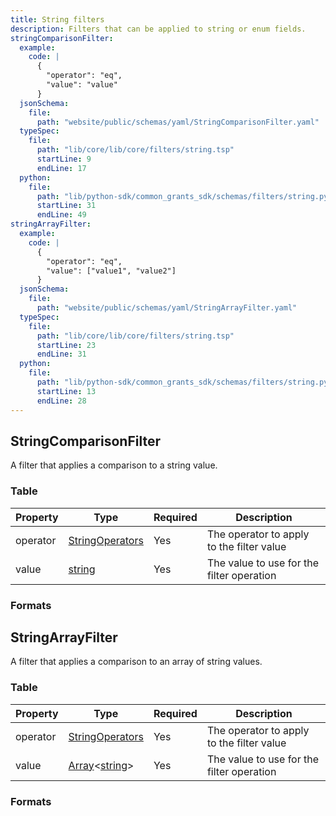 ```yaml
---
title: String filters
description: Filters that can be applied to string or enum fields.
stringComparisonFilter:
  example:
    code: |
      {
        "operator": "eq",
        "value": "value"
      }
  jsonSchema:
    file:
      path: "website/public/schemas/yaml/StringComparisonFilter.yaml"
  typeSpec:
    file:
      path: "lib/core/lib/core/filters/string.tsp"
      startLine: 9
      endLine: 17
  python:
    file:
      path: "lib/python-sdk/common_grants_sdk/schemas/filters/string.py"
      startLine: 31
      endLine: 49
stringArrayFilter:
  example:
    code: |
      {
        "operator": "eq",
        "value": ["value1", "value2"]
      }
  jsonSchema:
    file:
      path: "website/public/schemas/yaml/StringArrayFilter.yaml"
  typeSpec:
    file:
      path: "lib/core/lib/core/filters/string.tsp"
      startLine: 23
      endLine: 31
  python:
    file:
      path: "lib/python-sdk/common_grants_sdk/schemas/filters/string.py"
      startLine: 13
      endLine: 28
---
```



## StringComparisonFilter

A filter that applies a comparison to a string value.

### Table

| Property | Type                                                      | Required | Description                               |
| -------- | --------------------------------------------------------- | -------- | ----------------------------------------- |
| operator | [StringOperators](/protocol/filters/base#stringoperators) | Yes      | The operator to apply to the filter value |
| value    | [string](/protocol/types/string#string)                   | Yes      | The value to use for the filter operation |

### Formats

<SchemaFormatTabs
  example={frontmatter.stringComparisonFilter.example}
  jsonSchema={frontmatter.stringComparisonFilter.jsonSchema}
  typeSpec={frontmatter.stringComparisonFilter.typeSpec}
  python={frontmatter.stringComparisonFilter.python}
/>

## StringArrayFilter

A filter that applies a comparison to an array of string values.

### Table

| Property | Type                                                                            | Required | Description                               |
| -------- | ------------------------------------------------------------------------------- | -------- | ----------------------------------------- |
| operator | [StringOperators](/protocol/filters/base#stringoperators)                       | Yes      | The operator to apply to the filter value |
| value    | [Array](/protocol/types/other#array)\<[string](/protocol/types/string#string)\> | Yes      | The value to use for the filter operation |

### Formats

<SchemaFormatTabs
  example={frontmatter.stringArrayFilter.example}
  jsonSchema={frontmatter.stringArrayFilter.jsonSchema}
  typeSpec={frontmatter.stringArrayFilter.typeSpec}
  python={frontmatter.stringArrayFilter.python}
/>
